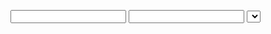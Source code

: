 
<Meta
  title='Introduction/Getting started'
/>

  <Form fields={['name', 'email', 'type']}>
    <Input
      name='name'
      label='User name'
    />
    <Input
      name='email'
      type='email'
      label='E-mail'
    />
    <Select
      name='type'
      label='Type of a user'
      options={['Viewer', 'Moderator', 'Admin']}
    />
    <FormButton
      onClick={fields => console.log(fields)}
    >Save</FormButton>
  </Form>

# Introduction

## Installation

```
yarn add react-form-component
```


## Building first form

1. Wrap entitre app into `<FormThemeProvider>`. Optionally add theme prop to [define a custom theme](http://localhost:6006/?path=/docs/docs-theming--page).

```jsx
// App.js
import React from 'react'
import ReactDOM from 'react-dom'
import { FormThemeProvider } from 'react-form-component'

const App = () =>
  <FormThemeProvider>
    Content of the app
  </FormThemeProvider>

ReactDOM.render(<App />, document.querySelector('#app'))
```

2. Use `<Form>` component anywhere in the app, declare all field names in a fields prop.
3. Use any from built-in input widgets or build custom inputs to compose a form. Give each input a name prop that corresponds with one defined in a fields prop of the ancestor `<Form>` component.
4. Use `<FormButton>` to trigger a submit function that returns all values formatted in a form of a simple javascript object.

```jsx
// ExampleUserForm.js
import React from 'react'
import Form, {
  Input,
  Select,
  FormButton,
} from 'react-form-component'

const ExampleUserForm = () =>
  <Form fields={['name', 'email', 'type']}>
    <Input
      name='name'
      label='User name'
    />
    <Input
      name='email'
      type='email'
      label='E-mail'
    />
    <Select
      name='type'
      label='Type of a user'
      options={['Viewer', 'Moderator', 'Admin']}
    />
    <FormButton
      onClick={fields => console.log(fields)}
    >Save</FormButton>
  </Form>

export default BasicExampleForm
```

<Canvas>
  <Story
    name='Example'
  >
    {Template.bind({})}
  </Story>
</Canvas>
